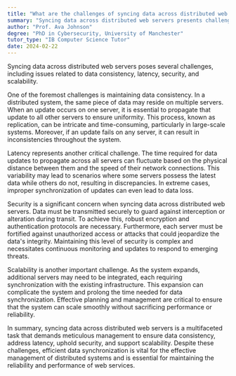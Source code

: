 ```yaml
---
title: "What are the challenges of syncing data across distributed web servers?"
summary: "Syncing data across distributed web servers presents challenges such as data consistency, latency, security, and scalability issues."
author: "Prof. Ava Johnson"
degree: "PhD in Cybersecurity, University of Manchester"
tutor_type: "IB Computer Science Tutor"
date: 2024-02-22
---
```


Syncing data across distributed web servers poses several challenges, including issues related to data consistency, latency, security, and scalability.

One of the foremost challenges is maintaining data consistency. In a distributed system, the same piece of data may reside on multiple servers. When an update occurs on one server, it is essential to propagate that update to all other servers to ensure uniformity. This process, known as replication, can be intricate and time-consuming, particularly in large-scale systems. Moreover, if an update fails on any server, it can result in inconsistencies throughout the system.

Latency represents another critical challenge. The time required for data updates to propagate across all servers can fluctuate based on the physical distance between them and the speed of their network connections. This variability may lead to scenarios where some servers possess the latest data while others do not, resulting in discrepancies. In extreme cases, improper synchronization of updates can even lead to data loss.

Security is a significant concern when syncing data across distributed web servers. Data must be transmitted securely to guard against interception or alteration during transit. To achieve this, robust encryption and authentication protocols are necessary. Furthermore, each server must be fortified against unauthorized access or attacks that could jeopardize the data's integrity. Maintaining this level of security is complex and necessitates continuous monitoring and updates to respond to emerging threats.

Scalability is another important challenge. As the system expands, additional servers may need to be integrated, each requiring synchronization with the existing infrastructure. This expansion can complicate the system and prolong the time needed for data synchronization. Effective planning and management are critical to ensure that the system can scale smoothly without sacrificing performance or reliability.

In summary, syncing data across distributed web servers is a multifaceted task that demands meticulous management to ensure data consistency, address latency, uphold security, and support scalability. Despite these challenges, efficient data synchronization is vital for the effective management of distributed systems and is essential for maintaining the reliability and performance of web services.
    
